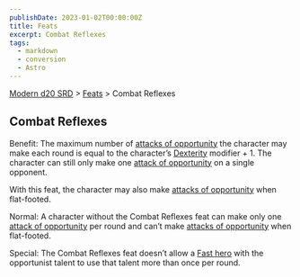 ```yaml
---
publishDate: 2023-01-02T00:00:00Z
title: Feats
excerpt: Combat Reflexes
tags:
  - markdown
  - conversion
  - Astro
---
```


[Modern d20 SRD](/#modernD20) > [Feats](modern-d20-srd-feats-index) > Combat Reflexes

## Combat Reflexes

Benefit: The maximum number of [attacks of opportunity](modern-d20-srd-combat-attacks-of-opportunity) the character may make each round is equal to the
character’s [Dexterity](modern-d20-srd-basics-ability-scores) modifier + 1.
The character can still only make one [attack of opportunity](modern-d20-srd-combat-attacks-of-opportunity) on a single opponent.

With this feat, the character may also make [attacks of opportunity](modern-d20-srd-combat-attacks-of-opportunity) when flat-footed.

Normal: A character without the Combat Reflexes feat can make only one [attack of opportunity](modern-d20-srd-combat-attacks-of-opportunity) per round and
can’t make [attacks of opportunity](modern-d20-srd-combat-attacks-of-opportunity) when flat-footed.

Special: The Combat Reflexes feat doesn’t allow a [Fast hero](modern-d20-srd-classes-basic-fast-hero) with the opportunist talent to use that talent more
than once per round.

